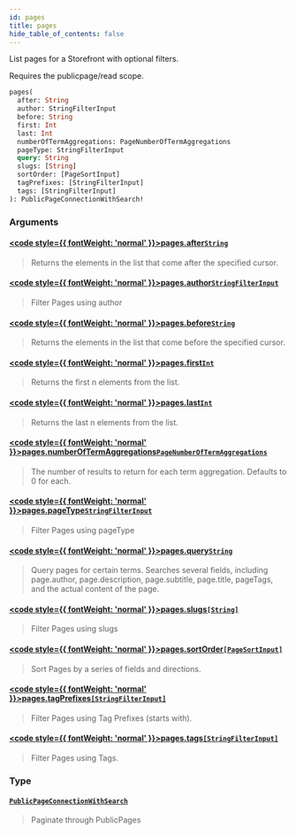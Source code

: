 ```yaml
---
id: pages
title: pages
hide_table_of_contents: false
---
```








List pages for a Storefront with optional filters.
            
Requires the publicpage/read scope.

```graphql
pages(
  after: String
  author: StringFilterInput
  before: String
  first: Int
  last: Int
  numberOfTermAggregations: PageNumberOfTermAggregations
  pageType: StringFilterInput
  query: String
  slugs: [String]
  sortOrder: [PageSortInput]
  tagPrefixes: [StringFilterInput]
  tags: [StringFilterInput]
): PublicPageConnectionWithSearch!
```


### Arguments

#### [<code style={{ fontWeight: 'normal' }}>pages.<b>after</b></code>](#)<Bullet />[`String`](/demand/api/graphql-storefront/reference/scalars/string) <Badge class="secondary" text="scalar"/>
> Returns the elements in the list that come after the specified cursor.
> 

#### [<code style={{ fontWeight: 'normal' }}>pages.<b>author</b></code>](#)<Bullet />[`StringFilterInput`](/demand/api/graphql-storefront/reference/inputs/string-filter-input) <Badge class="secondary" text="input"/>
> Filter Pages using author
> 

#### [<code style={{ fontWeight: 'normal' }}>pages.<b>before</b></code>](#)<Bullet />[`String`](/demand/api/graphql-storefront/reference/scalars/string) <Badge class="secondary" text="scalar"/>
> Returns the elements in the list that come before the specified cursor.
> 

#### [<code style={{ fontWeight: 'normal' }}>pages.<b>first</b></code>](#)<Bullet />[`Int`](/demand/api/graphql-storefront/reference/scalars/int) <Badge class="secondary" text="scalar"/>
> Returns the first n elements from the list.
> 

#### [<code style={{ fontWeight: 'normal' }}>pages.<b>last</b></code>](#)<Bullet />[`Int`](/demand/api/graphql-storefront/reference/scalars/int) <Badge class="secondary" text="scalar"/>
> Returns the last n elements from the list.
> 

#### [<code style={{ fontWeight: 'normal' }}>pages.<b>numberOfTermAggregations</b></code>](#)<Bullet />[`PageNumberOfTermAggregations`](/demand/api/graphql-storefront/reference/inputs/page-number-of-term-aggregations) <Badge class="secondary" text="input"/>
> The number of results to return for each term aggregation. Defaults to 0 for each.
> 

#### [<code style={{ fontWeight: 'normal' }}>pages.<b>pageType</b></code>](#)<Bullet />[`StringFilterInput`](/demand/api/graphql-storefront/reference/inputs/string-filter-input) <Badge class="secondary" text="input"/>
> Filter Pages using pageType
> 

#### [<code style={{ fontWeight: 'normal' }}>pages.<b>query</b></code>](#)<Bullet />[`String`](/demand/api/graphql-storefront/reference/scalars/string) <Badge class="secondary" text="scalar"/>
> Query pages for certain terms. Searches several fields, including
page.author, page.description, page.subtitle, page.title, pageTags, and the
actual content of the page.
> 

#### [<code style={{ fontWeight: 'normal' }}>pages.<b>slugs</b></code>](#)<Bullet />[`[String]`](/demand/api/graphql-storefront/reference/scalars/string) <Badge class="secondary" text="list"/> <Badge class="secondary" text="scalar"/>
> Filter Pages using slugs
> 

#### [<code style={{ fontWeight: 'normal' }}>pages.<b>sortOrder</b></code>](#)<Bullet />[`[PageSortInput]`](/demand/api/graphql-storefront/reference/inputs/page-sort-input) <Badge class="secondary" text="list"/> <Badge class="secondary" text="input"/>
> Sort Pages by a series of fields and directions.
> 

#### [<code style={{ fontWeight: 'normal' }}>pages.<b>tagPrefixes</b></code>](#)<Bullet />[`[StringFilterInput]`](/demand/api/graphql-storefront/reference/inputs/string-filter-input) <Badge class="secondary" text="list"/> <Badge class="secondary" text="input"/>
> Filter Pages using Tag Prefixes (starts with).
> 

#### [<code style={{ fontWeight: 'normal' }}>pages.<b>tags</b></code>](#)<Bullet />[`[StringFilterInput]`](/demand/api/graphql-storefront/reference/inputs/string-filter-input) <Badge class="secondary" text="list"/> <Badge class="secondary" text="input"/>
> Filter Pages using Tags.
> 

### Type

#### [`PublicPageConnectionWithSearch`](/demand/api/graphql-storefront/reference/objects/public-page-connection-with-search) <Badge class="secondary" text="object"/>
> Paginate through PublicPages
> 





